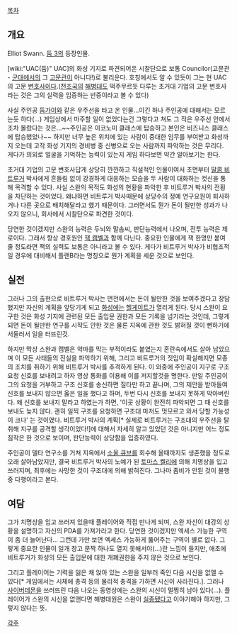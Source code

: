 [[목차]]
== 개요 ==
Elliot Swann. [[둠 3]]의 등장인물. 

[wiki:"UAC(둠)" UAC]의 화성 기지로 파견되어온 시찰단으로 보통 Councilor(고문관 - [[군대]]에서의 그 [[고문관]]이 아니다!)로 불리운다. 호칭에서도 알 수 있듯이 그는 현 UAC의 고문 [[변호사]]이다.([[천조국]]의 [[해병대]]도 떡주무르듯 다루는 초거대 기업의 고문 변호사라는 것은 그의 실력을 입증하는 반증이라고 볼 수 있다) 

사실 주인공 [[둠가이]]와 같은 우주선을 타고 온 인물...이긴 하나 주인공에 대해서는 모르는듯 하다(…) 게임상에서 마주할 일이 없었다는건 그렇다고 쳐도 그 작은 우주선 안에서조차 몰랐다는 것은...~~주인공은 이코노미 클래스에 탑승하고 본인은 비즈니스 클래스에 탑승했었나~~ 
하지만 너무 높은 위치에 있는 사람이 중대한 임무를 부여받고 화성까지 오는데 고작 화성 기지의 경비병 중 신병으로 오는 사람까지 파악하는 것은 무리다. 게다가 의외로 얼굴을 기억하는 능력이 있는지 게임 하다보면 약간 알아보기는 한다.

초거대 기업의 고문 변호사답게 상당히 깐깐하고 직설적인 인물이여서 초면부터 [[말콤 비트루거]] 박사에게 흔들림 없이 강경하게 대응하는 모습을 두 사람이 대화하는 컷신을 통해 목격할 수 있다. 사실 스완의 목적도 화성의 현황을 파악한 후 비트루거 박사의 전횡을 차단하는 것이었다. 왜냐하면 비트루거 박사때문에 상당수의 정예 연구요원이 퇴사하거나 다른 곳으로 배치해달라고 했기 때문이다. 그러면서도 뭔가 돈이 될만한 성과가 나오지 않으니, 회사에서 시찰단으로 파견한 것이다.

당연한 것이겠지만 스완의 능력은 두뇌와 말솜씨, 판단능력에서 나오며, 전투 능력은 제로이다. 그래서 항상 경호원인 [[잭 캠벨]]과 함께 다닌다. 중요한 인물에게 잭 한명만 붙여줄 정도라면 잭의 실력도 보통은 아니라고 볼 수 있다. 게다가 비트루거 박사가 비협조적일 경우에 대비해서 플랜B라는 명칭으로 뭔가 계획을 세운 것으로 보인다.

== 실전 ==
그러나 그의 출현으로 비트루거 박사는 면전에서는 돈이 될만한 것을 보여주겠다고 장담했지만 자신의 계획을 앞당기게 되고 [[화성]]에는 [[헬게이트]]가 열리게 된다. 당시 스완이 요구한 것은 화성 기지에 관련된 모든 출입문 권한과 모든 기록을 넘기라는 것인데, 그렇게 되면 돈이 될만한 연구를 시작도 안한 것은 물론 지옥에 관한 것도 밝혀질 것이 뻔하기에 서둘러서 일을 터뜨린것. 

하지만 막상 스완과 캠벨은 악마를 막는 부적이라도 붙였는지 혼란속에서도 살아 남았으며 이 모든 사태들의 진실을 파악하기 위해, 그리고 비트루거의 짓임이 확실해지면 모종의 조치를 취하기 위해 비트루거 박사를 추격하게 된다. 
이 와중에 주인공이 지구로 구조 요청 신호를 보내려고 하자 영상 통화를 이용해 이를 저지할것을 명한다. 만일 주인공이 그의 요청을 거부하고 구조 신호를 송신하면 질타만 하고 끝나며, 그의 제안을 받아들여 신호를 보내지 않으면 옳은 일을 했다고 하며, 두번 다시 신호를 보내지 못하게 막아버린다. 왜 신호를 보내지 말라고 하였는가 하면, '이곳 상황이 완전히 파악되면 그 때 신호를 보내도 늦지 않다. 괜히 일찍 구조를 요청하면 구조대 마저도 멋모르고 와서 당할 가능성이 크다' 는 것이였다. 비트루거 박사의 계획[* 실제로 비트루거는 구조대의 우주선을 탈취해 지구를 공격할 생각이었다!]에 대해서 자세히 알고 있었던 것은 아니지만 어느 정도 짐작은 한 것으로 보이며, 판단능력이 상당함을 입증하였다.

주인공이 델타 연구소를 거쳐 지옥에서 [[소울 큐브]]를 회수해 올때까지도 생존했을 정도로 오래 살아남았지만, 결국 비트루거 박사의 노예가 된 [[토마스 켈리]]에 의해 치명상을 입고 쓰러지며, 최후에는 사망한 것이 구조대에 의해 밝혀진다. 그나마 좀비가 안된 것이 불행중 다행이라고 본다.

== 여담 ==
그가 치명상을 입고 쓰러져 있을때 플레이어와 직접 만나게 되며, 스완 자신이 대강의 상황을 설명하고 자신의 PDA를 가져가라고 한다. 당연한 것이겠지만 엑세스 가능한 구역이 좀 더 늘어난다... 그런데 가만 보면 엑세스 가능하게 뚫어주는 구역이 별로 없다. 그렇게 중요한 인물이 일개 창고 문짝 하나도 열지 못해서야(…)란 느낌이 들지만, 애초에 비트루거가 화성의 모든 출입문에 대한 개폐권한을 주지 않은 것으로 보인다.

그리고 플레이어는 기력을 잃은 채 앉아 있는 스완을 일부러 죽인 다음 시신을 없앨 수 있다[* 게임에서는 시체에 총격 등의 물리적 충격을 가하면 시신이 사라진다.]. 그러나 [[사이버데몬]]을 쓰러뜨린 다음 나오는 동영상에는 스완의 시신이 멀쩡히 남아 있다(…). 플레이어가 스완의 시신을 없앤다면 해병대원은 스완이 [[실종]]됐다고 이야기해야 하지만, 그렇지 않다는 뜻.

[[각주]] 
